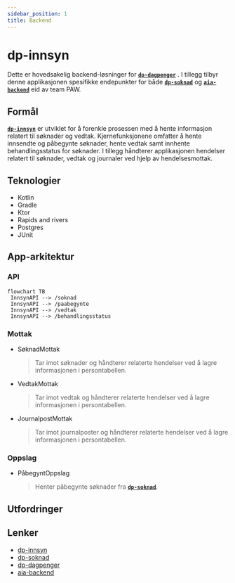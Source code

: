 ```yaml
---
sidebar_position: 1
title: Backend
---
```


# dp-innsyn

Dette er hovedsakelig backend-løsninger for [**`dp-dagpenger`**][dp-dagpenger] . I tillegg tilbyr denne applikasjonen spesifikke endepunkter for både [**`dp-soknad`**][dp-soknad] og [**`aia-backend`**][aia-backend] eid av team PAW.

## Formål

[**`dp-innsyn`**][dp-innsyn] er utviklet for å forenkle prosessen med å hente informasjon relatert til søknader og vedtak. Kjernefunksjonene omfatter å hente innsendte og påbegynte søknader, hente vedtak samt innhente behandlingsstatus for søknader. I tillegg håndterer applikasjonen hendelser relatert til søknader, vedtak og journaler ved hjelp av hendelsesmottak.

## Teknologier

- Kotlin
- Gradle
- Ktor
- Rapids and rivers
- Postgres
- JUnit

## App-arkitektur

### API

```mermaid
flowchart TB
 InnsynAPI --> /soknad
 InnsynAPI --> /paabegynte
 InnsynAPI --> /vedtak
 InnsynAPI --> /behandlingsstatus
```

### Mottak

- SøknadMottak
  > Tar imot søknader og håndterer relaterte hendelser ved å lagre informasjonen i persontabellen.
- VedtakMottak
  > Tar imot vedtak og håndterer relaterte hendelser ved å lagre informasjonen i persontabellen.
- JournalpostMottak
  > Tar imot journalposter og håndterer relaterte hendelser ved å lagre informasjonen i persontabellen.

### Oppslag

- PåbegyntOppslag
  > Henter påbegynte søknader fra [**`dp-soknad`**][dp-soknad].

## Utfordringer

## Lenker

- [dp-innsyn][dp-innsyn]
- [dp-soknad][dp-soknad]
- [dp-dagpenger][dp-dagpenger]
- [aia-backend][aia-backend]

<!-- Lenker -->

[dp-innsyn]: https://github.com/navikt/dp-innsyn
[dp-soknad]: https://github.com/navikt/dp-soknad
[dp-dagpenger]: https://github.com/navikt/dp-dagpenger
[aia-backend]: https://github.com/navikt/aia-backend

